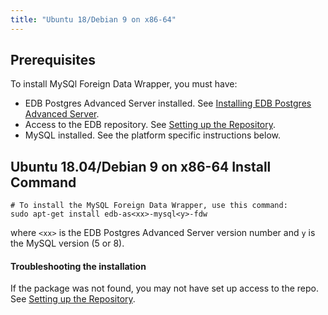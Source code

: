 ```yaml
---
title: "Ubuntu 18/Debian 9 on x86-64"
---
```


## Prerequisites

To install MySQl Foreign Data Wrapper, you must have:

- EDB Postgres Advanced Server installed. See [Installing EDB Postgres Advanced Server](epas/14/epas_inst_linux/01_epas_using_edb_repository/03b_edb-postgres-advanced-server_14_debian-9_x86_64).
- Access to the EDB repository. See [Setting up the Repository](/epas/latest/epas_inst_linux/01_epas_using_edb_repository/edb-postgres-advanced-server_14_rhel-8-or-centos-8-or-ol-8_x86_64#setting-up-the-repository).
- MySQL installed. See the platform specific instructions below. 

## Ubuntu 18.04/Debian 9 on x86-64 Install Command

```text
# To install the MySQL Foreign Data Wrapper, use this command:
sudo apt-get install edb-as<xx>-mysql<y>-fdw
```
where `<xx>` is the EDB Postgres Advanced Server version number and `y` is the MySQL version (5 or 8).


#### Troubleshooting the installation

If the package was not found, you may not have set up access to the repo. See [Setting up the Repository](/epas/latest/epas_inst_linux/01_epas_using_edb_repository/edb-postgres-advanced-server_14_rhel-8-or-centos-8-or-ol-8_x86_64#setting-up-the-repository).